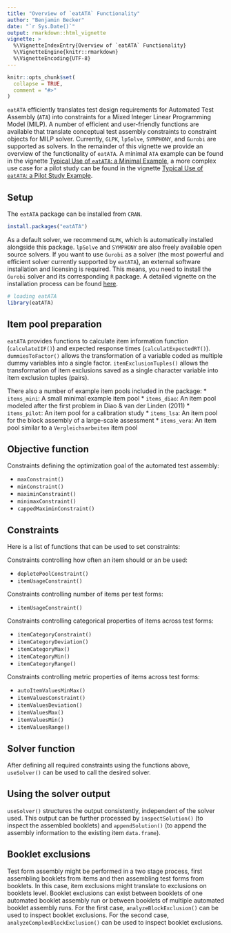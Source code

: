 ---
title: "Overview of `eatATA` Functionality"
author: "Benjamin Becker"
date: "`r Sys.Date()`"
output: rmarkdown::html_vignette
vignette: >
  %\VignetteIndexEntry{Overview of `eatATA` Functionality}
  %\VignetteEngine{knitr::rmarkdown}
  %\VignetteEncoding{UTF-8}
---

```{r, include = FALSE}
knitr::opts_chunk$set(
  collapse = TRUE,
  comment = "#>"
)
```

`eatATA` efficiently translates test design requirements for Automated Test Assembly (`ATA`) into constraints for a Mixed Integer Linear Programming Model (MILP). A number of efficient and user-friendly functions are available that translate conceptual test assembly constraints to constraint objects for MILP solver. Currently, `GLPK`, `lpSolve`, `SYMPHONY`, and `Gurobi` are supported as solvers. In the remainder of this vignette we provide an overview of the functionality of `eatATA`. A minimal `ATA` example can be found in the vignette [Typical Use of `eatATA`: a Minimal Example](minimal_example.html), a more complex use case for a pilot study can be found in the vignette [Typical Use of `eatATA`: a Pilot Study Example](use_case_pilot_study.html).

## Setup
The `eatATA` package can be installed from `CRAN`.  

```{r installation, eval = FALSE}
install.packages("eatATA")
```

As a default solver, we recommend `GLPK`, which is automatically installed alongside this package. `lpSolve` and `SYMPHONY` are also freely available open source solvers. If you want to use `Gurobi` as a solver (the most powerful and efficient solver currently supported by `eatATA`), an external software installation and licensing is required. This means, you need to install the `Gurobi` solver and its corresponding `R` package. A detailed vignette on the installation process can be found [here](https://CRAN.R-project.org/package=prioritizr/vignettes/gurobi_installation.html). 

```{r library, message = FALSE}
# loading eatATA
library(eatATA)
```

## Item pool preparation
`eatATA` provides functions to calculate item information function (`calculateIIF()`) and expected response times (`calculatExpectedRT()`). `dummiesToFactor()` allows the transformation of a variable coded as multiple dummy variables into a single factor. `itemExclusionTuples()` allows the transformation of item exclusions saved as a single character variable into item exclusion tuples (pairs).

There also a number of example item pools included in the package:
* `items_mini`: A small minimal example item pool
* `items_diao`: An item pool modeled after the first problem in Diao & van der Linden (2011)
* `items_pilot`: An item pool for a calibration study
* `items_lsa`: An item pool for the block assembly of a large-scale assessment
* `items_vera`: An item pool similar to a `Vergleichsarbeiten` item pool 

## Objective function
Constraints defining the optimization goal of the automated test assembly:

* `maxConstraint()`
* `minConstraint()`
* `maximinConstraint()`
* `minimaxConstraint()`
* `cappedMaximinConstraint()`

## Constraints
Here is a list of functions that can be used to set constraints:

Constraints controlling how often an item should or an be used:

* `depletePoolConstraint()`
* `itemUsageConstraint()`

Constraints controlling number of items per test forms:

* `itemUsageConstraint()`

Constraints controlling categorical properties of items across test forms:

* `itemCategoryConstraint()`
* `itemCategoryDeviation()`
* `itemCategoryMax()`
* `itemCategoryMin()`
* `itemCategoryRange()`

Constraints controlling metric properties of items across test forms:

* `autoItemValuesMinMax()`
* `itemValuesConstraint()`
* `itemValuesDeviation()`
* `itemValuesMax()`
* `itemValuesMin()`
* `itemValuesRange()`

## Solver function
After defining all required constraints using the functions above, `useSolver()` can be used to call the desired solver.

## Using the solver output
`useSolver()` structures the output consistently, independent of the solver used. This output can be further processed by `inspectSolution()` (to inspect the assembled booklets) and `appendSolution()` (to append the assembly information to the existing item `data.frame`).

## Booklet exclusions
Test form assembly might be performed in a two stage process, first assembling booklets from items and then assembling test forms from booklets. In this case, item exclusions might translate to exclusions on booklets level. Booklet exclusions can exist between booklets of one automated booklet assembly run or between booklets of multiple automated booklet assembly runs. For the first case, `analyzeBlockExclusion()` can be used to inspect booklet exclusions. For the second case, `analyzeComplexBlockExclusion()` can be used to inspect booklet exclusions.
